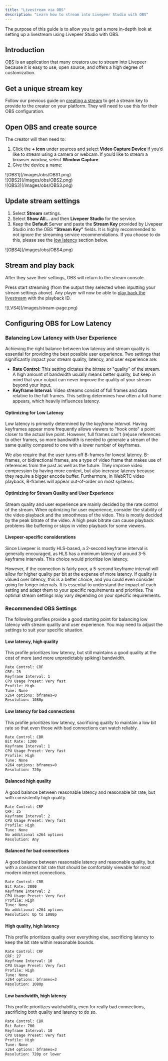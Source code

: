```yaml
---
title: "Livestream via OBS"
description: "Learn how to stream into Livepeer Studio with OBS"
---
```


The purpose of this guide is to allow you to get a more in-depth look at setting
up a livestream using Livepeer Studio with OBS.

## Introduction

[OBS](https://obsproject.com/) is an application that many creators use to
stream into Livepeer because it is easy to use, open source, and offers a high
degree of customization.

## Get a unique stream key

Follow our previous guide on
[creating a stream](/developers/guides/create-livestream) to get a stream key to
provide to the creator on your platform. They will need to use this for their
OBS configuration.

## Open OBS and create source

The creator will then need to:

1. Click the **+ icon** under sources and select **Video Capture Device** if
   you’d like to stream using a camera or webcam. If you’d like to stream a
   browser window, select **Window Capture**.
2. Give the device a name:

<Frame>![OBS1](/images/obs/OBS1.png)</Frame>
<br />
<Frame>![OBS2](/images/obs/OBS2.png) </Frame>
<br />
<Frame>![OBS3](/images/obs/OBS3.png)</Frame>

## Update stream settings

1. Select **Stream** settings.
2. Select **Show All...** and then **Livepeer Studio** for the service.
3. Keep the **Default** Server and paste the **Stream Key** provided by Livepeer
   Studio into the OBS **“Stream Key”** fields. It is highly recommended to not
   ignore the streaming service recommendations. If you choose to do this,
   please see the [low latency](#configuring-obs-for-low-latency) section below.

<Frame>![OBS4](/images/obs/OBS4.png)</Frame>

## Stream and play back

After they save their settings, OBS will return to the stream console.

Press start streaming (from the output they selected when inputting your stream
settings above). Any player will now be able to
[play back the livestream](/developers/guides/playback-a-livestream) with the
playback ID.

<Frame>![LVS4](/images/stream-page.png)</Frame>

## Configuring OBS for Low Latency

### Balancing Low Latency with User Experience

Achieving the right balance between low latency and stream quality is essential
for providing the best possible user experience. Two settings that significantly
impact your stream quality, latency, and user experience are:

- **Rate Control:** This setting dictates the bitrate or "quality" of the
  stream. A high amount of bandwidth usually means better quality, but keep in
  mind that your output can never improve the quality of your stream beyond your
  input.
- **Keyframe Interval:** Video streams consist of full frames and data relative
  to the full frames. This setting determines how often a full frame appears,
  which heavily influences latency.

#### Optimizing for Low Latency

Low latency is primarily determined by the _keyframe interval_. Having keyframes
appear more frequently allows viewers to "hook onto" a point closer to the
actual live point. However, full frames can't (re)use references to other
frames, so more bandwidth is needed to generate a stream of the same quality
compared to one with a lower number of keyframes.

<Info>
  We also require that the user turns off B-frames for lowest latency. B-frames,
  or bidirectional frames, are a type of video frame that makes use of
  references from the past as well as the future. They improve video compression
  by having more context, but also increase latency because they require a
  bigger encode buffer. Furthermore, in WebRTC video playback, B-frames will
  appear out-of-order on most systems.
</Info>

#### Optimizing for Stream Quality and User Experience

Stream quality and user experience are mainly decided by the rate control of the
stream. When optimizing for user experience, consider the stability of the video
playback and the smoothness of the video. This is mostly decided by the peak
bitrate of the video. A high peak bitrate can cause playback problems like
buffering or skips in video playback for some viewers.

#### Livepeer-specific considerations

Since Livepeer is mostly HLS-based, a 2-second keyframe interval is generally
encouraged, as HLS has a minimum latency of around 3-5 keyframe intervals. This
choice would prioritize low latency.

However, if the connection is fairly poor, a 5-second keyframe interval will
allow for higher quality per bit at the expense of more latency. If quality is
valued over latency, this is a better choice, and you could even consider going
for longer intervals. It is essential to understand the impact of each setting
and adapt them to your specific requirements and priorities. The optimal stream
settings may vary depending on your specific requirements.

### Recommended OBS Settings

The following profiles provide a good starting point for balancing low latency
with stream quality and user experience. You may need to adjust the settings to
suit your specific situation.

#### Low latency, high quality

This profile prioritizes low latency, but still maintains a good quality at the
cost of more (and more unpredictably spiking) bandwidth.

```txt
Rate Control: CRF
CRF: 25
Keyframe Interval: 1
CPU Usage Preset: Very fast
Profile: High
Tune: None
x264 options: bframes=0
Resolution: 1080p
```

#### Low latency for bad connections

This profile prioritizes low latency, sacrificing quality to maintain a low bit
rate so that even those with bad connections can watch reliably.

```txt
Rate Control: CBR
Bit Rate: 1200
Keyframe Interval: 1
CPU Usage Preset: Very fast
Profile: High
Tune: None
x264 options: bframes=0
Resolution: 720p
```

#### Balanced high quality

A good balance between reasonable latency and reasonable bit rate, but with
consistently high quality.

```txt
Rate Control: CRF
CRF: 25
Keyframe Interval: 2
CPU Usage Preset: Very fast
Profile: High
Tune: None
No additional x264 options
Resolution: Any
```

#### Balanced for bad connections

A good balance between reasonable latency and reasonable quality, but with a
consistent bit rate that should be comfortably viewable for most modern internet
connections.

```txt
Rate Control: CBR
Bit Rate: 2000
Keyframe Interval: 2
CPU Usage Preset: Very fast
Profile: High
Tune: None
No additional x264 options
Resolution: Up to 1080p
```

#### High quality, high latency

This profile prioritizes quality over everything else, sacrificing latency to
keep the bit rate within reasonable bounds.

```txt
Rate Control: CRF
CRF: 27
Keyframe Interval: 10
CPU Usage Preset: Very fast
Profile: High
Tune: None
x264 options: bframes=3
Resolution: 1080p
```

#### Low bandwidth, high latency

This profile prioritizes watchability, even for really bad connections,
sacrificing both quality and latency to do so.

```txt
Rate Control: CBR
Bit Rate: 700
Keyframe Interval: 10
CPU Usage Preset: Very fast
Profile: High
Tune: None
x264 options: bframes=3
Resolution: 720p or lower
```
